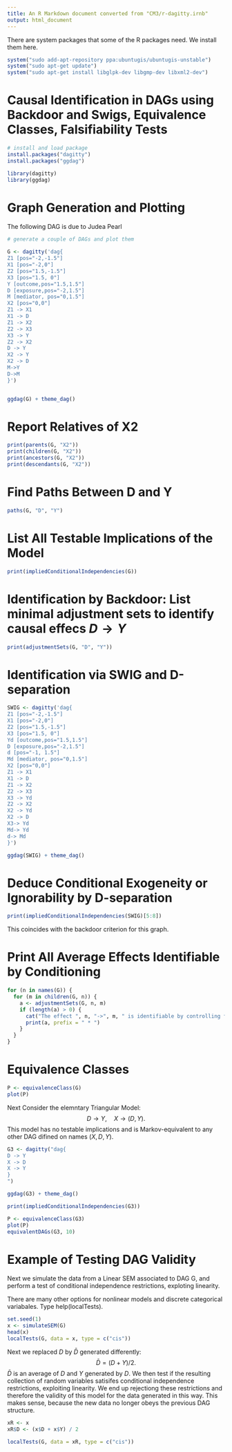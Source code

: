 ```yaml
---
title: An R Markdown document converted from "CM3/r-dagitty.irnb"
output: html_document
---
```


There are system packages that some of the R packages need. We install them here.

```r
system("sudo add-apt-repository ppa:ubuntugis/ubuntugis-unstable")
system("sudo apt-get update")
system("sudo apt-get install libglpk-dev libgmp-dev libxml2-dev")
```

# Causal Identification in DAGs using Backdoor and Swigs, Equivalence Classes, Falsifiability Tests

```r
# install and load package
install.packages("dagitty")
install.packages("ggdag")
```

```r
library(dagitty)
library(ggdag)
```

# Graph Generation and Plotting

The following DAG is due to Judea Pearl

```r
# generate a couple of DAGs and plot them

G <- dagitty('dag{
Z1 [pos="-2,-1.5"]
X1 [pos="-2,0"]
Z2 [pos="1.5,-1.5"]
X3 [pos="1.5, 0"]
Y [outcome,pos="1.5,1.5"]
D [exposure,pos="-2,1.5"]
M [mediator, pos="0,1.5"]
X2 [pos="0,0"]
Z1 -> X1
X1 -> D
Z1 -> X2
Z2 -> X3
X3 -> Y
Z2 -> X2
D -> Y
X2 -> Y
X2 -> D
M->Y
D->M
}')


ggdag(G) + theme_dag()
```

# Report Relatives of X2

```r
print(parents(G, "X2"))
print(children(G, "X2"))
print(ancestors(G, "X2"))
print(descendants(G, "X2"))
```

# Find Paths Between D and Y


```r
paths(G, "D", "Y")
```

# List All Testable Implications of the Model

```r
print(impliedConditionalIndependencies(G))
```

# Identification by Backdoor: List minimal adjustment sets to identify causal effecs $D \to Y$

```r
print(adjustmentSets(G, "D", "Y"))
```

# Identification via SWIG and D-separation

```r
SWIG <- dagitty('dag{
Z1 [pos="-2,-1.5"]
X1 [pos="-2,0"]
Z2 [pos="1.5,-1.5"]
X3 [pos="1.5, 0"]
Yd [outcome,pos="1.5,1.5"]
D [exposure,pos="-2,1.5"]
d [pos="-1, 1.5"]
Md [mediator, pos="0,1.5"]
X2 [pos="0,0"]
Z1 -> X1
X1 -> D
Z1 -> X2
Z2 -> X3
X3 -> Yd
Z2 -> X2
X2 -> Yd
X2 -> D
X3-> Yd
Md-> Yd
d-> Md
}')

ggdag(SWIG) + theme_dag()
```


# Deduce Conditional Exogeneity or Ignorability by D-separation

```r
print(impliedConditionalIndependencies(SWIG)[5:8])
```

This coincides with the backdoor criterion for this graph.

# Print All Average Effects Identifiable by Conditioning

```r
for (n in names(G)) {
  for (m in children(G, n)) {
    a <- adjustmentSets(G, n, m)
    if (length(a) > 0) {
      cat("The effect ", n, "->", m, " is identifiable by controlling for:\n", sep = "")
      print(a, prefix = " * ")
    }
  }
}
```

# Equivalence Classes

```r
P <- equivalenceClass(G)
plot(P)
```

Next Consider the elemntary Triangular Model:
$$
D \to Y, \quad X \to (D,Y).
$$
This model has no testable implications and is Markov-equivalent to any other DAG difined on names $(X, D, Y)$.

```r
G3 <- dagitty("dag{
D -> Y
X -> D
X -> Y
}
")

ggdag(G3) + theme_dag()

print(impliedConditionalIndependencies(G3))
```

```r
P <- equivalenceClass(G3)
plot(P)
equivalentDAGs(G3, 10)
```

# Example of Testing DAG Validity

Next we simulate the data from a Linear SEM associated to DAG G, and perform a test of conditional independence restrictions, exploting linearity.


There are many other options for nonlinear models and discrete categorical variabales. Type help(localTests).

```r
set.seed(1)
x <- simulateSEM(G)
head(x)
localTests(G, data = x, type = c("cis"))
```

Next we replaced $D$ by $\bar D$ generated differently:
$$
\bar D= (D + Y)/2.
$$
$\bar D$ is an average of $D$ and $Y$ generated by $D$.  We then test if the resulting collection of random variables satisifes conditional independence restrictions, exploiting linearity.  We end up rejectiong these restrictions and therefore the validity of this model for the data generated in this way.  This makes sense, because the new data no longer obeys the previous DAG structure.


```r
xR <- x
xR$D <- (x$D + x$Y) / 2

localTests(G, data = xR, type = c("cis"))
```

